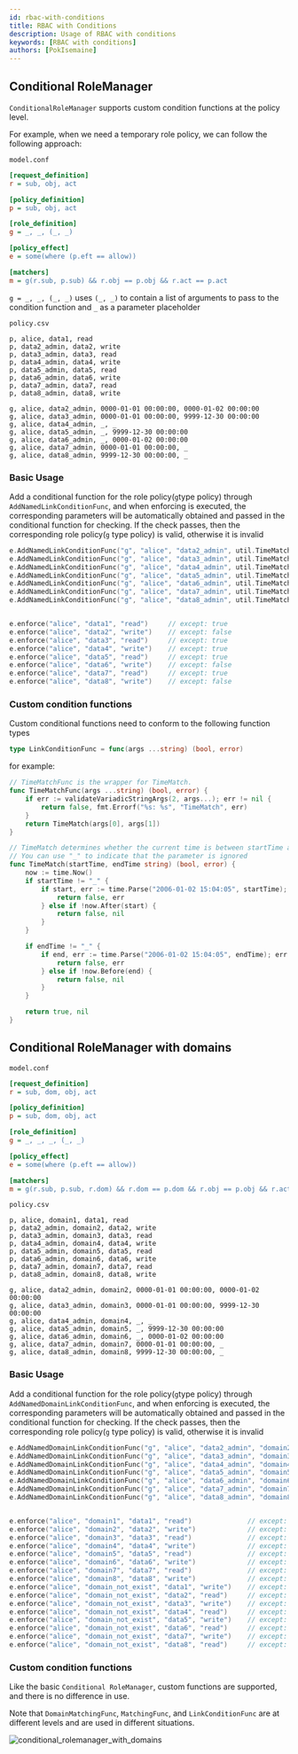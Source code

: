 ```yaml
---
id: rbac-with-conditions
title: RBAC with Conditions
description: Usage of RBAC with conditions
keywords: [RBAC with conditions]
authors: [PokIsemaine]
---
```


## Conditional RoleManager

`ConditionalRoleManager` supports custom condition functions at the policy level.

For example, when we need a temporary role policy, we can follow the following approach:

`model.conf`

```ini
[request_definition]
r = sub, obj, act

[policy_definition]
p = sub, obj, act

[role_definition]
g = _, _, (_, _)

[policy_effect]
e = some(where (p.eft == allow))

[matchers]
m = g(r.sub, p.sub) && r.obj == p.obj && r.act == p.act
```

`g = _, _, (_, _)` uses `(_, _)` to contain a list of arguments to pass to the condition function
and `_` as a parameter placeholder

`policy.csv`

```csv
p, alice, data1, read
p, data2_admin, data2, write
p, data3_admin, data3, read
p, data4_admin, data4, write
p, data5_admin, data5, read
p, data6_admin, data6, write
p, data7_admin, data7, read
p, data8_admin, data8, write

g, alice, data2_admin, 0000-01-01 00:00:00, 0000-01-02 00:00:00
g, alice, data3_admin, 0000-01-01 00:00:00, 9999-12-30 00:00:00
g, alice, data4_admin, _, _
g, alice, data5_admin, _, 9999-12-30 00:00:00
g, alice, data6_admin, _, 0000-01-02 00:00:00
g, alice, data7_admin, 0000-01-01 00:00:00, _
g, alice, data8_admin, 9999-12-30 00:00:00, _
```

### Basic Usage

Add a conditional function for the role policy(`g`type policy)  through `AddNamedLinkConditionFunc`,
and when enforcing is executed, the corresponding parameters will be automatically obtained
and passed in the conditional function for checking.
If the check passes, then the corresponding role policy(`g` type policy) is valid, otherwise it is invalid

```go
e.AddNamedLinkConditionFunc("g", "alice", "data2_admin", util.TimeMatchFunc)
e.AddNamedLinkConditionFunc("g", "alice", "data3_admin", util.TimeMatchFunc)
e.AddNamedLinkConditionFunc("g", "alice", "data4_admin", util.TimeMatchFunc)
e.AddNamedLinkConditionFunc("g", "alice", "data5_admin", util.TimeMatchFunc)
e.AddNamedLinkConditionFunc("g", "alice", "data6_admin", util.TimeMatchFunc)
e.AddNamedLinkConditionFunc("g", "alice", "data7_admin", util.TimeMatchFunc)
e.AddNamedLinkConditionFunc("g", "alice", "data8_admin", util.TimeMatchFunc)


e.enforce("alice", "data1", "read")     // except: true
e.enforce("alice", "data2", "write")    // except: false
e.enforce("alice", "data3", "read")     // except: true
e.enforce("alice", "data4", "write")    // except: true
e.enforce("alice", "data5", "read")     // except: true
e.enforce("alice", "data6", "write")    // except: false
e.enforce("alice", "data7", "read")     // except: true
e.enforce("alice", "data8", "write")    // except: false
```

### Custom condition functions

Custom conditional functions need to conform to the following function types

```go
type LinkConditionFunc = func(args ...string) (bool, error)
```

for example:

```go
// TimeMatchFunc is the wrapper for TimeMatch.
func TimeMatchFunc(args ...string) (bool, error) {
    if err := validateVariadicStringArgs(2, args...); err != nil {
        return false, fmt.Errorf("%s: %s", "TimeMatch", err)
    }
    return TimeMatch(args[0], args[1])
}

// TimeMatch determines whether the current time is between startTime and endTime.
// You can use "_" to indicate that the parameter is ignored
func TimeMatch(startTime, endTime string) (bool, error) {
    now := time.Now()
    if startTime != "_" {
        if start, err := time.Parse("2006-01-02 15:04:05", startTime); err != nil {
            return false, err
        } else if !now.After(start) {
            return false, nil
        }
    }

    if endTime != "_" {
        if end, err := time.Parse("2006-01-02 15:04:05", endTime); err != nil {
            return false, err
        } else if !now.Before(end) {
            return false, nil
        }
    }

    return true, nil
}
```

## Conditional RoleManager with domains

`model.conf`

```ini
[request_definition]
r = sub, dom, obj, act

[policy_definition]
p = sub, dom, obj, act

[role_definition]
g = _, _, _, (_, _)

[policy_effect]
e = some(where (p.eft == allow))

[matchers]
m = g(r.sub, p.sub, r.dom) && r.dom == p.dom && r.obj == p.obj && r.act == p.act
```

`policy.csv`

```csv
p, alice, domain1, data1, read
p, data2_admin, domain2, data2, write
p, data3_admin, domain3, data3, read
p, data4_admin, domain4, data4, write
p, data5_admin, domain5, data5, read
p, data6_admin, domain6, data6, write
p, data7_admin, domain7, data7, read
p, data8_admin, domain8, data8, write

g, alice, data2_admin, domain2, 0000-01-01 00:00:00, 0000-01-02 00:00:00
g, alice, data3_admin, domain3, 0000-01-01 00:00:00, 9999-12-30 00:00:00
g, alice, data4_admin, domain4, _, _
g, alice, data5_admin, domain5, _, 9999-12-30 00:00:00
g, alice, data6_admin, domain6, _, 0000-01-02 00:00:00
g, alice, data7_admin, domain7, 0000-01-01 00:00:00, _
g, alice, data8_admin, domain8, 9999-12-30 00:00:00, _
```

### Basic Usage

Add a conditional function for the role policy(`g`type policy)  through `AddNamedDomainLinkConditionFunc`,
and when enforcing is executed, the corresponding parameters will be automatically obtained
and passed in the conditional function for checking.
If the check passes, then the corresponding role policy(`g` type policy) is valid, otherwise it is invalid

```go
e.AddNamedDomainLinkConditionFunc("g", "alice", "data2_admin", "domain2", util.TimeMatchFunc)
e.AddNamedDomainLinkConditionFunc("g", "alice", "data3_admin", "domain3", util.TimeMatchFunc)
e.AddNamedDomainLinkConditionFunc("g", "alice", "data4_admin", "domain4", util.TimeMatchFunc)
e.AddNamedDomainLinkConditionFunc("g", "alice", "data5_admin", "domain5", util.TimeMatchFunc)
e.AddNamedDomainLinkConditionFunc("g", "alice", "data6_admin", "domain6", util.TimeMatchFunc)
e.AddNamedDomainLinkConditionFunc("g", "alice", "data7_admin", "domain7", util.TimeMatchFunc)
e.AddNamedDomainLinkConditionFunc("g", "alice", "data8_admin", "domain8", util.TimeMatchFunc)


e.enforce("alice", "domain1", "data1", "read")              // except: true
e.enforce("alice", "domain2", "data2", "write")             // except: false
e.enforce("alice", "domain3", "data3", "read")              // except: true
e.enforce("alice", "domain4", "data4", "write")             // except: true
e.enforce("alice", "domain5", "data5", "read")              // except: true
e.enforce("alice", "domain6", "data6", "write")             // except: false
e.enforce("alice", "domain7", "data7", "read")              // except: true
e.enforce("alice", "domain8", "data8", "write")             // except: false
e.enforce("alice", "domain_not_exist", "data1", "write")    // except: false
e.enforce("alice", "domain_not_exist", "data2", "read")     // except: false
e.enforce("alice", "domain_not_exist", "data3", "write")    // except: false
e.enforce("alice", "domain_not_exist", "data4", "read")     // except: false
e.enforce("alice", "domain_not_exist", "data5", "write")    // except: false
e.enforce("alice", "domain_not_exist", "data6", "read")     // except: false
e.enforce("alice", "domain_not_exist", "data7", "write")    // except: false
e.enforce("alice", "domain_not_exist", "data8", "read")     // except: false
```

### Custom condition functions

Like the basic `Conditional RoleManager`, custom functions are supported, and there is no difference in use.

Note that `DomainMatchingFunc`, `MatchingFunc`, and `LinkConditionFunc` are at different levels and are used in different situations.

![conditional_rolemanager_with_domains](/img/rbac/conditional_rolemanager_with_domains.png)
